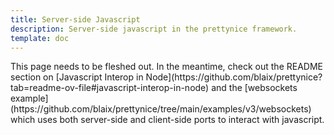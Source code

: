 ```yaml
---
title: Server-side Javascript
description: Server-side javascript in the prettynice framework.
template: doc
---
```



<Aside type="note">
  This page needs to be fleshed out.
  In the meantime, check out the README section on [Javascript Interop in Node](https://github.com/blaix/prettynice?tab=readme-ov-file#javascript-interop-in-node)
  and the [websockets example](https://github.com/blaix/prettynice/tree/main/examples/v3/websockets) which uses both server-side and client-side ports to interact with javascript.
</Aside>
